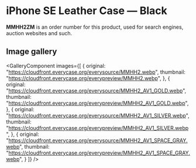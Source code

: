 
# iPhone SE Leather Case — Black

<Callout type='info' emoji='👉🏻'>**MMHH2ZM** is an order number for this product, used for search engines, auction websites and such.</Callout>

## Image gallery

<GalleryComponent
    images={[
      {
        original: "https://cloudfront.everycase.org/everysource/MMHH2.webp",
        thumbnail: "https://cloudfront.everycase.org/everypreview/MMHH2.webp",
      },
      {
        original: "https://cloudfront.everycase.org/everysource/MMHH2_AV1_GOLD.webp",
        thumbnail: "https://cloudfront.everycase.org/everypreview/MMHH2_AV1_GOLD.webp",
      },
      {
        original: "https://cloudfront.everycase.org/everysource/MMHH2_AV1_SILVER.webp",
        thumbnail: "https://cloudfront.everycase.org/everypreview/MMHH2_AV1_SILVER.webp",
      },
      {
        original: "https://cloudfront.everycase.org/everysource/MMHH2_AV1_SPACE_GRAY.webp",
        thumbnail: "https://cloudfront.everycase.org/everypreview/MMHH2_AV1_SPACE_GRAY.webp",
      }
    ]}
  />
